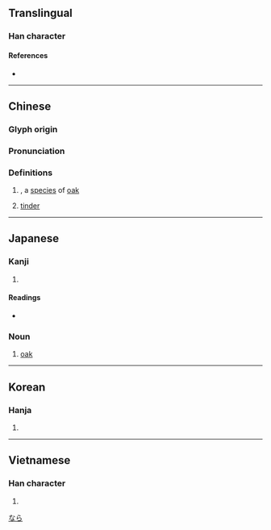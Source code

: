 {{character info/new}}
==Translingual==

===Han character===
{{Han char|rn=75|rad=木|as=09|sn=13|four=48961|canj=DTCW|ids=⿰木酋}}

====References====
* {{Han ref|kx=0540.130|dkj=15154|dj=0927.200|hdz=21255.060|uh=6962|ud=26978|bh=DDCD|bd=56781}}

----

==Chinese==
{{zh-forms}}

===Glyph origin===
{{Han etym}}

===Pronunciation===
{{zh-pron
|m=yóu
|c=jau4
|mc=y
|oc=y
|ma=
|cat=pn,n
}}

===Definitions===
{{zh-hanzi}}

# {{taxlink|Quercus serrata|species|170626}}, a [[species]] of [[oak]]
# [[tinder]]

----

==Japanese==

===Kanji===
{{ja-kanji|grade=|rs=木09}}

# {{defn|lang=ja|sort=木09}}

====Readings====
* {{ja-readings|on=[[しゅう]] (shū), [[ゆう]] (yū)|kun=[[なら]] (nara)}}

===Noun===
{{ja-noun|なら|ナラ}}

# [[oak]]

[[Category:ja:Oaks|なら]]

----

==Korean==

===Hanja===
{{ko-hanja|hangeul=유|eumhun=|rv=yu|mr=yu|y=yu}}

# {{defn|lang=ko|sort=木09}}

----

==Vietnamese==

===Han character===
{{vi-readings|rs=木09|hanviet=giùa}}

# {{defn|lang=vi|sort=木09}}